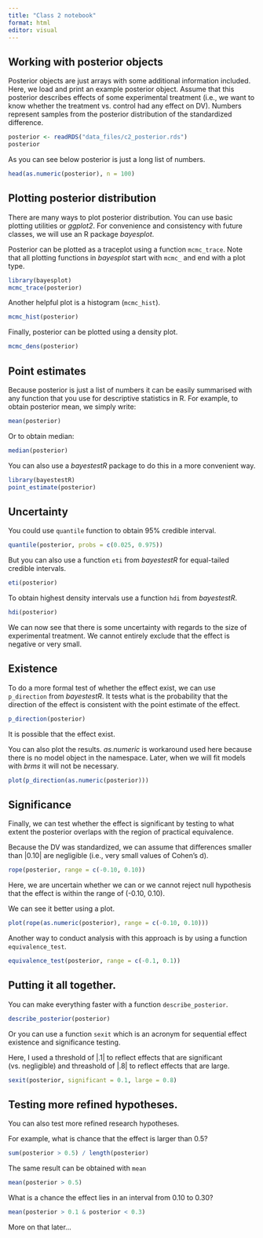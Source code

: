```yaml
---
title: "Class 2 notebook"
format: html
editor: visual
---
```


## Working with posterior objects

Posterior objects are just arrays with some additional information included. Here, we load and print an example posterior object. Assume that this posterior describes effects of some experimental treatment (i.e., we want to know whether the treatment vs. control had any effect on DV). Numbers represent samples from the posterior distribution of the standardized difference.

```r
posterior <- readRDS("data_files/c2_posterior.rds")
posterior
```

As you can see below posterior is just a long list of numbers.

```r
head(as.numeric(posterior), n = 100)
```

## Plotting posterior distribution

There are many ways to plot posterior distribution. You can use basic plotting utilities or *ggplot2*. For convenience and consistency with future classes, we will use an R package *bayesplot*.

Posterior can be plotted as a traceplot using a function `mcmc_trace`. Note that all plotting functions in *bayesplot* start with `mcmc_` and end with a plot type.

```r
library(bayesplot)
mcmc_trace(posterior)
```

Another helpful plot is a histogram (`mcmc_hist`).

```r
mcmc_hist(posterior)
```

Finally, posterior can be plotted using a density plot.

```r
mcmc_dens(posterior)
```

## Point estimates

Because posterior is just a list of numbers it can be easily summarised with any function that you use for descriptive statistics in R. For example, to obtain posterior mean, we simply write:

```r
mean(posterior)
```

Or to obtain median:

```r
median(posterior)
```

You can also use a *bayestestR* package to do this in a more convenient way.

```r
library(bayestestR)
point_estimate(posterior)
```

## Uncertainty

You could use `quantile` function to obtain 95% credible interval.

```r
quantile(posterior, probs = c(0.025, 0.975))
```

But you can also use a function `eti` from *bayestestR* for equal-tailed credible intervals.

```r
eti(posterior)
```

To obtain highest density intervals use a function `hdi` from *bayestestR*.

```r
hdi(posterior)
```

We can now see that there is some uncertainty with regards to the size of experimental treatment. We cannot entirely exclude that the effect is negative or very small.

## Existence

To do a more formal test of whether the effect exist, we can use `p_direction` from *bayestestR*. It tests what is the probability that the direction of the effect is consistent with the point estimate of the effect.

```r
p_direction(posterior)
```

It is possible that the effect exist.

You can also plot the results. *as.numeric* is workaround used here because there is no model object in the namespace. Later, when we will fit models with *brms* it will not be necessary.

```r
plot(p_direction(as.numeric(posterior)))
```

## Significance

Finally, we can test whether the effect is significant by testing to what extent the posterior overlaps with the region of practical equivalence.

Because the DV was standardized, we can assume that differences smaller than \|0.10\| are negligible (i.e., very small values of Cohen's d).

```r
rope(posterior, range = c(-0.10, 0.10))
```

Here, we are uncertain whether we can or we cannot reject null hypothesis that the effect is within the range of (-0.10, 0.10).

We can see it better using a plot.

```r
plot(rope(as.numeric(posterior), range = c(-0.10, 0.10)))
```

Another way to conduct analysis with this approach is by using a function `equivalence_test`.

```r
equivalence_test(posterior, range = c(-0.1, 0.1))
```

## Putting it all together.

You can make everything faster with a function `describe_posterior`.

```r
describe_posterior(posterior)
```

Or you can use a function `sexit` which is an acronym for sequential effect existence and significance testing.

Here, I used a threshold of \|.1\| to reflect effects that are significant (vs. negligible) and threashold of \|.8\| to reflect effects that are large.

```r
sexit(posterior, significant = 0.1, large = 0.8)
```

## Testing more refined hypotheses.

You can also test more refined research hypotheses.

For example, what is chance that the effect is larger than 0.5?

```r
sum(posterior > 0.5) / length(posterior)
```

The same result can be obtained with `mean`

```r
mean(posterior > 0.5)
```

What is a chance the effect lies in an interval from 0.10 to 0.30?

```r
mean(posterior > 0.1 & posterior < 0.3)
```

More on that later...
